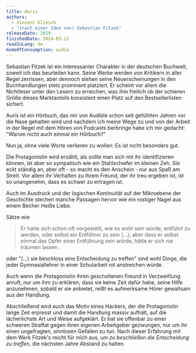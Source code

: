 ```yaml
---
title: Auris
authors:
  - Vincent Kliesch
  - "(nach einer Idee von) Sebastian Fitzek"
releaseDate: 2019
finishedDate: 2024-03-22
readInLang: de
modeOfConsumption: audio
---
```



<BookHeading frontmatter={frontmatter} />

Sebastian Fitzek ist ein interessanter Charakter in der deutschen Buchwelt,
soweit ich das beurteilen kann. Seine Werke werden von Kritikern in aller Regel
zerrissen, aber dennoch stehen seine Neuerscheinungen in den Buchhandlungen
stets prominent platziert. Er scheint vor allem die Nichtleser unter den Lesern
zu erreichen, was ihm freilich ob der schieren Größe dieses Marktanteils
konsistent einen Platz auf den Bestsellerlisten sichert.

Auris ist ein Hörbuch, das mir von Audible schon seit gefühlten Jahren vor die
Nase gehalten wird und nachdem ich meine Wege zu und von der Arbeit in der Regel
mit dem Hören von Podcasts berbringe habe ich mir gedacht: "Warum nicht auch
einmal ein Hörbuch?"

Nun ja, ohne viele Worte verlieren zu wollen: Es ist nicht besonders gut.

Die Protagonistin wird erzählt, als sollte man sich mit ihr identifizieren
können, ist aber so sympatisch wie ein Stahlschiefer im kleinen Zeh. Sie eckt
ständig an, aber oft - so macht es den Anschein - nur aus Spaß am Streit. Vor
allem ihr Verhalten zu ihrem Freund, der ihr treu ergeben ist, ist so
unangenehm, dass es schwer zu ertragen ist.

Auch im Ausdruck und der logischen Kontinuität auf der Mikroebene der Geschichte
stechen manche Passagen hervor wie ein rostiger Nagel aus einem Becher Heiße
Liebe.

Sätze wie

> Er hatte sich schon oft vorgestellt, wie es wohl sein würde, entführt zu
> werden, oder selbst ein Entführer zu sein (...), aber dass er selbst einmal
> das Opfer einer Entführung sein würde, hätte er sich nie träumen lassen.

oder "(...) sie beschloss eine Entscheidung zu treffen" sind wohl Dinge, die
jeder Gymnasiallehrer in einer Schularbeit rot anstreichen würde.

Auch wenn die Protagonistin ihren gescholtenen Freund in Verzweiflung anruft,
nur um ihm zu erklären, dass sie keine Zeit dafür habe, seine Hilfe anzunehmen,
sobald er sie anbietet, reißt es aufmerksame Hörer gewaltsam aus der Handlung.

Abschließend wird auch das Motiv eines Hackers, der die Protagonistin lange Zeit
erpresst und damit die Handlung massiv aufhält, auf die lächerlichste Art und
Weise aufgeklärt. Er hat sie offenbar zu einer schweren Straftat gegen ihren
eigenen Arbeitgeber gezwungen, nur um ihr einen ungefragten, sinnlosen Gefallen
zu tun. Nach dieser Erfahrung mit dem Werk Fitzek's reicht für mich aus, um _zu
beschließen die Entscheidung zu treffen,_ die nächsten Jahre Abstand zu halten.
